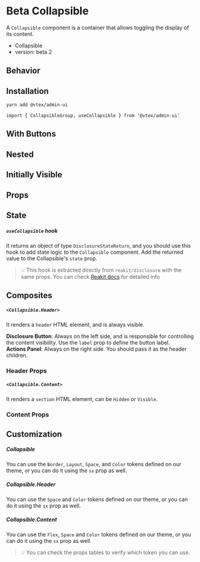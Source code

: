 

<Meta title="design-system/components/Collapsible" />

# Beta Collapsible

A `Collapsible` component is a container that allows toggling the display of its content.

- Collapsible
- version: beta.2

## Behavior

<Canvas>
  <Story id="beta-collapsible--basic" />
</Canvas>

## Installation

```bash
yarn add @vtex/admin-ui
```

```tsx
import { CollapsibleGroup, useCollapsible } from '@vtex/admin-ui'
```

## With Buttons

<Canvas>
  <Story id="beta-collapsible--with-buttons" />
</Canvas>

## Nested

<Canvas>
  <Story id="beta-collapsible--nested" />
</Canvas>

## Initially Visible

<Canvas>
  <Story id="beta-collapsible--initially-visible" />
</Canvas>

## Props

<Props of={Collapsible} />

## State

##### `useCollapsible` hook

It returns an object of type `DisclosureStateReturn`, and you should use this hook to add state logic to the `Collapsible` component. Add the returned value to the Collapsible's `state` prop.

> 💡 This hook is extracted directly from `reakit/disclosure` with the same props. You can check [Reakit docs](https://reakit.io/docs/disclosure/#usedisclosurestate) for detailed info

## Composites

##### `<Collapsible.Header>`

It renders a `header` HTML element, and is always visible.<br/>

**Disclosure Button**: Always on the left side, and is responsible for controlling the content visibility. Use the `label` prop to define the button label. <br />
**Actions Panel**: Always on the right side. You should pass it as the header children.

### Header Props

<Props of={Collapsible.Header} />

##### `<Collapsible.Content>`

It renders a `section` HTML element, can be `Hidden` or `Visible`.

### Content Props

<Props of={Collapsible.Content} />

## Customization

##### Collapsible

You can use the `Border`, `Layout`, `Space`, and `Color` tokens defined on our theme, or you can do it using the `sx` prop as well.

##### Collapsible.Header

You can use the `Space` and `Color` tokens defined on our theme, or you can do it using the `sx` prop as well.

##### Collapsible.Content

You can use the `Flex`, `Space` and `Color` tokens defined on our theme, or you can do it using the `sx` prop as well.

> 💡 You can check the props tables to verify which token you can use.

